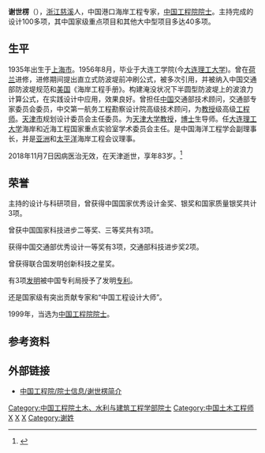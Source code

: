 '''谢世楞'''（{{bd|1935年|5月20日|2018年|11月7日|catIdx=Xie}}），[[浙江|浙江]][[慈溪|慈溪]]人，中国港口海岸工程专家，[[中国工程院院士|中国工程院院士]]。主持完成的设计100多项，其中国家级重点项目和其他大中型项目多达40多项。

== 生平 ==
1935年出生于[[上海市|上海市]]。1956年8月，毕业于大连工学院(今[[大连理工大学|大连理工大学]])。曾在[[荷兰|荷兰]]进修，进修期间提出直立式防波堤前冲刷公式，被多次引用，并被纳入中国交通部防波堤规范和[[美国|美国]]《海岸工程手册》。构建淹没状况下半圆型防波堤上的波浪力计算公式，在实践设计中应用，效果良好。曾担任[[中国|中国]]交通部技术顾问，交通部专家委员会委员，中交第一航务工程勘察设计院高级技术顾问，为[[教授|教授]]级高级[[工程师|工程师]]。[[天津市|天津市]]规划设计委员会主任委员。为[[天津大学|天津大学]][[教授|教授]]，[[博士|博士]]生导师。任[[大连理工大学|大连理工大学]]海岸和近海工程国家重点实验室学术委员会主任。是中国海洋工程学会副理事长，并是[[亚洲|亚洲]]和[[太平洋|太平洋]]海岸工程会议理事。

2018年11月7日因病医治无效，在天津逝世，享年83岁。<ref>{{Cite web|url=http://cpc.people.com.cn/n1/2018/1109/c87393-30391441.html|title=谢世楞院士逝世--新闻报道-人民网|accessdate=2018-11-09|last=104728|work=cpc.people.com.cn|archive-date=2018-11-09|archive-url=https://web.archive.org/web/20181109234546/http://cpc.people.com.cn/n1/2018/1109/c87393-30391441.html|dead-url=no}}</ref>

== 荣誉 ==
主持的设计与科研项目，曾获得中国国家优秀设计金奖、银奖和国家质量银奖共计3项。

曾获中国国家科技进步二等奖、三等奖共有3项。

获得中国交通部优秀设计一等奖有3项，交通部科技进步奖2项。

曾获得联合国发明创新科技之星奖。

有3项[[发明|发明]]被中国专利局授予了发明[[专利|专利]]。

还是国家级有突出贡献专家和“中国工程设计大师”。

1999年，当选为[[中国工程院|中国工程院]][[院士|院士]]。 

== 参考资料 ==
{{reflist}}

== 外部链接 ==
*[https://web.archive.org/web/20070608082226/http://www.cae.cn/experts/detail.jsp?id=595 中国工程院/院士信息/谢世楞简介]

{{中国工程院土木、水利与建筑工程学部院士}}

{{Authority control}}
{{DEFAULTSORT:X}}
[[Category:中国工程院土木、水利与建筑工程学部院士|Category:中国工程院土木、水利与建筑工程学部院士]]
[[Category:中国土木工程师|Category:中国土木工程师]]
[[Category:上海人|X]]
[[Category:宁波人|X]]
[[Category:慈溪人|X]]
[[Category:谢姓|Category:谢姓]]